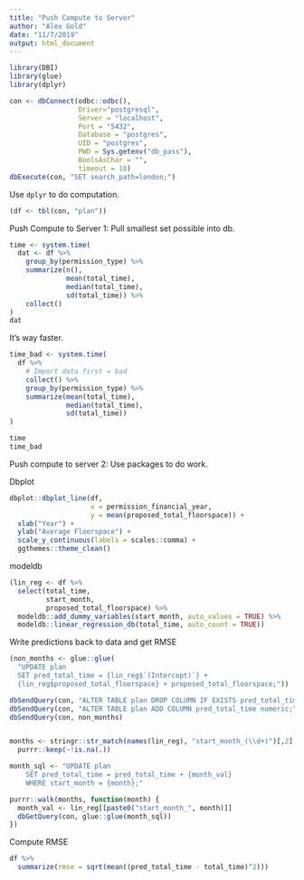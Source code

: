 ```yaml
---
title: "Push Compute to Server"
author: "Alex Gold"
date: "11/7/2019"
output: html_document
---
```

```r
library(DBI)
library(glue)
library(dplyr)
```

```r
con <- dbConnect(odbc::odbc(), 
                 Driver="postgresql", 
                 Server = "localhost", 
                 Port = "5432", 
                 Database = "postgres", 
                 UID = "postgres", 
                 PWD = Sys.getenv("db_pass"), 
                 BoolsAsChar = "", 
                 timeout = 10)
dbExecute(con, "SET search_path=london;")
```







Use `dplyr` to do computation.
```r
(df <- tbl(con, "plan"))
```



















Push Compute to Server 1: Pull smallest set possible into db.
```r
time <- system.time(
  dat <- df %>%
    group_by(permission_type) %>%
    summarize(n(), 
              mean(total_time), 
              median(total_time), 
              sd(total_time)) %>%
    collect()
)
dat
```















It's way faster.
```r
time_bad <- system.time(
  df %>%
    # Import data first = bad
    collect() %>%
    group_by(permission_type) %>%
    summarize(mean(total_time), 
              median(total_time), 
              sd(total_time))
)

time
time_bad
```
















Push compute to server 2: Use packages to do work.

















Dbplot
```r
dbplot::dbplot_line(df,
                    x = permission_financial_year,
                    y = mean(proposed_total_floorspace)) +
  xlab("Year") +
  ylab("Average Floorspace") +
  scale_y_continuous(labels = scales::comma) +
  ggthemes::theme_clean()
```

















modeldb
```r
(lin_reg <- df %>%
  select(total_time, 
         start_month, 
         proposed_total_floorspace) %>%
  modeldb::add_dummy_variables(start_month, auto_values = TRUE) %>%
  modeldb::linear_regression_db(total_time, auto_count = TRUE))
```














Write predictions back to data and get RMSE
```r
(non_months <- glue::glue(
  "UPDATE plan
  SET pred_total_time = {lin_reg$`(Intercept)`} +
  {lin_reg$proposed_total_floorspace} + proposed_total_floorspace;"))

dbSendQuery(con, "ALTER TABLE plan DROP COLUMN IF EXISTS pred_total_time;")
dbSendQuery(con, "ALTER TABLE plan ADD COLUMN pred_total_time numeric;")
dbSendQuery(con, non_months)


months <- stringr::str_match(names(lin_reg), "start_month_(\\d+)")[,2] %>%
  purrr::keep(~!is.na(.))

month_sql <- "UPDATE plan
    SET pred_total_time = pred_total_time + {month_val}
    WHERE start_month = {month};"

purrr::walk(months, function(month) {
  month_val <- lin_reg[[paste0("start_month_", month)]]
  dbGetQuery(con, glue::glue(month_sql))
})
```






Compute RMSE
```r
df %>%
  summarize(rmse = sqrt(mean((pred_total_time - total_time)^2)))
```
